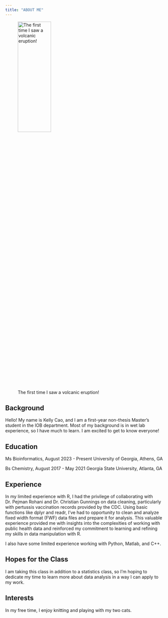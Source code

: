 ---
title: "ABOUT ME"
---
![The first time I saw a volcanic eruption!](Images/Lava.jpg){width=50% height=30%}

## **Background**

Hello! My name is Kelly Cao, and I am a first-year non-thesis Master's student in the IOB department. Most of my background is in wet lab experience, so I have much to learn. I am excited to get to know everyone!

## **Education**

Ms Bioinformatics, August 2023 - Present
University of Georgia, Athens, GA

Bs Chemistry, August 2017 - May 2021
Georgia State University, Atlanta, GA

## **Experience**

In my limited experience with R, I had the privilege of collaborating with Dr. Pejman Rohani and Dr. Christian Gunnings on data cleaning, particularly with pertussis vaccination records provided by the CDC. Using basic functions like dplyr and readr, I've had to opportunity to clean and analyze fixed width format (FWF) data files and prepare it for analysis. This valuable experience provided me with insights into the complexities of working with public health data and reinforced my commitment to learning and refining my skills in data manipulation with R.

I also have some limited experience working with Python, Matlab, and C++. 

## **Hopes for the Class**

I am taking this class in addition to a statistics class, so I'm hoping to dedicate my time to learn more about data analysis in a way I can apply to my work. 

## **Interests**

In my free time, I enjoy knitting and playing with my two cats. 
